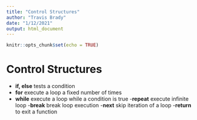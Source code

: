 ```yaml
---
title: "Control Structures"
author: "Travis Brady"
date: "1/12/2021"
output: html_document
---
```


```r
knitr::opts_chunk$set(echo = TRUE)
```

# Control Structures

- **if, else** tests a condition
- **for** execute a loop a fixed number of times
- **while** execute a loop while a condition is true
-**repeat** execute infinite loop
-**break** break loop execution
-**next** skip iteration of a loop
-**return** to exit a function
